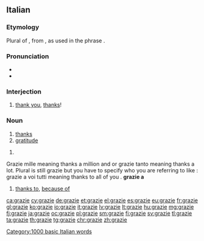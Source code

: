 ==Italian==

===Etymology===
Plural of {{m|it|grazia}}, from {{etyl|la|it}} {{m|la|gratia}}, as used in the phrase {{m|it||[[gratia]]s [[agere]]|to express thanks}}.

===Pronunciation===
* {{IPA|/ˈɡrattsje/|[ˈɡrät̪͡ːs̪je]|lang=it}}
* {{audio|It grazie.ogg|Audio|lang=it}}

===Interjection===
{{head|it|interjection}}

# [[thank you]], [[thanks]]!

===Noun===
{{it-noun|m|grazie}}

# [[thanks]]
# [[gratitude]]

{{head|it|noun plural form}} {{g|f}}

# {{plural of|grazia|lang=it}}

Grazie mille meaning thanks a million and or grazie tanto meaning thanks a lot. Plural is still grazie but you have to specify who you are referring to like : grazie a voi tutti meaning thanks to all of you .
'''grazie a'''

# [[thanks to]], [[because of]]

[[Category:1000 basic Italian words]]

[[ca:grazie]]
[[cy:grazie]]
[[de:grazie]]
[[et:grazie]]
[[el:grazie]]
[[es:grazie]]
[[eu:grazie]]
[[fr:grazie]]
[[gl:grazie]]
[[ko:grazie]]
[[io:grazie]]
[[it:grazie]]
[[lv:grazie]]
[[lt:grazie]]
[[hu:grazie]]
[[mg:grazie]]
[[fj:grazie]]
[[ja:grazie]]
[[oc:grazie]]
[[pl:grazie]]
[[sm:grazie]]
[[fi:grazie]]
[[sv:grazie]]
[[tl:grazie]]
[[ta:grazie]]
[[th:grazie]]
[[tg:grazie]]
[[chr:grazie]]
[[zh:grazie]]